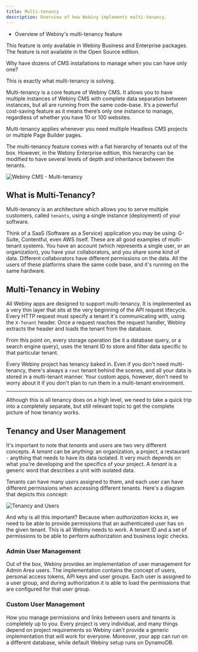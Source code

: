 ```yaml
---
title: Multi-tenancy
description: Overview of how Webiny implements multi-tenancy.
---
```



<Alert type="success" title="WHAT YOU'LL LEARN">

- Overview of Webiny's multi-tenancy feature

</Alert>

<Alert type="warning" title="BUSINESS AND ENTERPRISE EDITION ONLY">

This feature is only available in Webiny Business and Enterprise packages. The feature is not available in the Open Source edition. 

</Alert>

Why have dozens of CMS installations to manage when you can have only one? 

This is exactly what multi-tenancy is solving.

Multi-tenancy is a core feature of Webiny CMS. It allows you to have multiple instances of Webiny CMS with complete data separation between instances, but all are running from the same code-base. It’s a powerful cost-saving feature as it means there’s only one instance to manage, regardless of whether you have 10 or 100 websites.

Multi-tenancy applies whenever you need multiple Headless CMS projects or multiple Page Builder pages.

The multi-tenancy feature comes with a flat hierarchy of tenants out of the box. However, in the Webiny Enterprise edition, this hierarchy can be modified to have several levels of depth and inheritance between the tenants. 

![Webiny CMS - Multi-tenancy](./assets/multi-tenancy/webiny-multi-tenancy.jpg)

## What is Multi-Tenancy?

Multi-tenancy is an architecture which allows you to serve multiple customers, called `tenants`, using a single instance (deployment) of your software. 

Think of a SaaS (Software as a Service) application you may be using: G-Suite, Contentful, even AWS itself. These are all good examples of multi-tenant systems. You have an account (which represents a single user, or an organization), you have your collaborators, and you share some kind of data. Different collaborators have different permissions on the data. All the users of these platforms share the same code base, and it's running on the same hardware.

## Multi-Tenancy in Webiny

All Webiny apps are designed to support multi-tenancy. It is implemented as a very thin layer that sits at the very beginning of the API request lifecycle. Every HTTP request must specify a tenant it's communicating with, using the `X-Tenant` header. Once a request reaches the request handler, Webiny extracts the header and loads the tenant from the database.

From this point on, every storage operation (be it a database query, or a search engine query), uses the tenant ID to store and filter data specific to that particular tenant.

<Alert type="info" title="What if I don't use multi-tenancy?">

Every Webiny project has tenancy baked in. Even if you don't need multi-tenancy, there's always a `root` tenant behind the scenes, and all your data is stored in a multi-tenant manner. Your custom apps, however, don't need to worry about it if you don't plan to run them in a multi-tenant environment.  

</Alert>

---

Although this is all tenancy does on a high level, we need to take a quick trip into a completely separate, but still relevant topic to get the complete picture of how tenancy works.

## Tenancy and User Management

It's important to note that _tenants_ and _users_ are two very different concepts. A _tenant_ can be anything: an organization, a project, a restaurant - anything that needs to have its data isolated. It very much depends on what you're developing and the specifics of your project. A _tenant_ is a generic word that describes a unit with isolated data.

Tenants can have many _users_ assigned to them, and each user can have different permissions when accessing different tenants. Here's a diagram that depicts this concept:

![Tenancy and Users](./assets/multi-tenancy/tenant-links.png)

And why is all this important? Because when _authorization_ kicks in, we need to be able to provide permissions that an authenticated user has on the given tenant. This is all Webiny needs to work. A tenant ID and a set of permissions to be able to perform authorization and business logic checks.

### Admin User Management

Out of the box, Webiny provides an implementation of user management for Admin Area users. The implementation contains the concept of users, personal access tokens, API keys and user groups. Each user is assigned to a user group, and during authorization it is able to load the permissions that are configured for that user group.

### Custom User Management

How you manage permissions and links between users and tenants is completely up to you. Every project is very individual, and many things depend on project requirements so Webiny can't provide a generic implementation that will work for everyone. Moreover, your app can run on a different database, while default Webiny setup runs on DynamoDB. 
